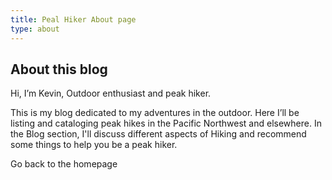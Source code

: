 ```yaml
---
title: Peal Hiker About page
type: about
---
```



<SEO title="Info" />

## About this blog

Hi, I’m Kevin, Outdoor enthusiast and peak hiker.

This is my blog dedicated to my adventures in the outdoor.  Here I’ll be listing and cataloging peak hikes in the Pacific Northwest and elsewhere.  In the Blog section, I'll discuss different aspects of Hiking and recommend some things to help you be a peak hiker. 

<Link to="/">Go back to the homepage</Link>
